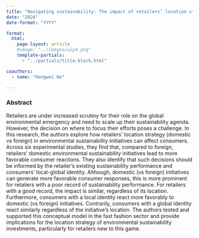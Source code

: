 ```yaml
---
title: "Navigating sustainability: The impact of retailers’ location strategy on consumer reactions to environmental sustainability initiatives"
date: "2024"
date-format: "YYYY"

format: 
  html:
    page-layout: article
    #image: "../images/wip4.png"
    template-partials: 
      - "../partials/title-block.html"

coauthors:
  - name: "Hongwei He"

---
```



### Abstract 

Retailers are under increased scrutiny for their role on the global environmental emergency and need to scale up their sustainability agenda. However, the decision on where to focus their efforts poses a challenge. In this research, the authors explore how retailers’ location strategy (domestic vs foreign) in environmental sustainability initiatives can affect consumers. Across six experimental studies, they find that, compared to foreign, retailers’ domestic environmental sustainability initiatives lead to more favorable consumer reactions. They also identify that such decisions should be informed by the retailer’s existing sustainability performance and consumers’ local-global identity. Although, domestic (vs foreign) initiatives can generate more favorable consumer responses, this is more prominent for retailers with a poor record of sustainability performance. For retailers with a good record, the impact is similar, regardless of its location. Furthermore, consumers with a local identity react more favorably to domestic (vs foreign) initiatives. Contrarily, consumers with a global identity react similarly regardless of the initiative’s location. The authors tested and supported this conceptual model in the fast fashion sector and provide implications for the location strategy of environmental sustainability investments, particularly for retailers new to this game.